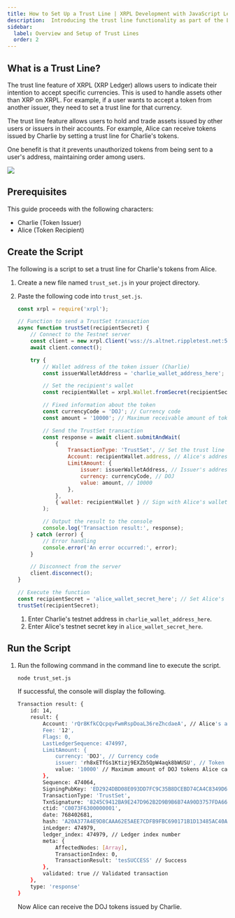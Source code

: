 ```yaml
---
title: How to Set Up a Trust Line | XRPL Development with JavaScript Level 1
description:  Introducing the trust line functionality as part of the Level 1 curriculum for developing XRPL with JavaScript.
sidebar:
  label: Overview and Setup of Trust Lines
  order: 2
---
```



## What is a Trust Line?

The trust line feature of XRPL (XRP Ledger) allows users to indicate their intention to accept specific currencies. This is used to handle assets other than XRP on XRPL. For example, if a user wants to accept a token from another issuer, they need to set a trust line for that currency.

The trust line feature allows users to hold and trade assets issued by other users or issuers in their accounts. For example, Alice can receive tokens issued by Charlie by setting a trust line for Charlie's tokens.

One benefit is that it prevents unauthorized tokens from being sent to a user's address, maintaining order among users.

![](../../../../../assets/images/img-trust-set.webp)

## Prerequisites

This guide proceeds with the following characters:

- Charlie (Token Issuer)
- Alice (Token Recipient)

## Create the Script

The following is a script to set a trust line for Charlie's tokens from Alice.

<Steps>

1. Create a new file named `trust_set.js` in your project directory.
2. Paste the following code into `trust_set.js`.

    ```javascript
    const xrpl = require('xrpl');

    // Function to send a TrustSet transaction
    async function trustSet(recipientSecret) {
        // Connect to the Testnet server
        const client = new xrpl.Client('wss://s.altnet.rippletest.net:51233');
        await client.connect();

        try {
            // Wallet address of the token issuer (Charlie)
            const issuerWalletAddress = 'charlie_wallet_address_here';

            // Set the recipient's wallet
            const recipientWallet = xrpl.Wallet.fromSecret(recipientSecret);

            // Fixed information about the token
            const currencyCode = 'DOJ'; // Currency code
            const amount = '10000'; // Maximum receivable amount of tokens

            // Send the TrustSet transaction
            const response = await client.submitAndWait(
                {
                    TransactionType: 'TrustSet', // Set the trust line
                    Account: recipientWallet.address, // Alice's address
                    LimitAmount: {
                        issuer: issuerWalletAddress, // Issuer's address (Charlie)
                        currency: currencyCode, // DOJ
                        value: amount, // 10000
                    },
                },
                { wallet: recipientWallet } // Sign with Alice's wallet
            );

            // Output the result to the console
            console.log('Transaction result:', response);
        } catch (error) {
            // Error handling
            console.error('An error occurred:', error);
        }

        // Disconnect from the server
        client.disconnect();
    }

    // Execute the function
    const recipientSecret = 'alice_wallet_secret_here'; // Set Alice's secret key
    trustSet(recipientSecret);
    ```

   1. Enter Charlie's testnet address in `charlie_wallet_address_here`.
   2. Enter Alice's testnet secret key in `alice_wallet_secret_here`.
</Steps>

## Run the Script

1. Run the following command in the command line to execute the script.

    ```bash
    node trust_set.js
    ```

    If successful, the console will display the following.

    ```bash
    Transaction result: {
        id: 14,
        result: {
            Account: 'rQr8KfkCQcpqvFwmRspDoaL36reZhcdaeA', // Alice's address
            Fee: '12',
            Flags: 0,
            LastLedgerSequence: 474997,
            LimitAmount: {
                currency: 'DOJ', // Currency code
                issuer: 'rh8xETfGs1Ktizj9EXZb5QpW4aqk8bWUSU', // Token issuer's address (Charlie)
                value: '10000' // Maximum amount of DOJ tokens Alice can receive
            },
            Sequence: 474064,
            SigningPubKey: 'ED2924DBD08E093DD7FC9C35B8DCEBD74CA4C8349D68D7BF566AD6C2533B8BB865',
            TransactionType: 'TrustSet',
            TxnSignature: '8245C9412BA9E247D962B2D9B9B6B74A90D3757FDA66422527611971004F94D803607A3CC5357BA83B0FA0B7D010B10F3D0F5188EE8D4F1D72181BFA4D052B0B',
            ctid: 'C0073F6300000001',
            date: 768402681,
            hash: 'A20A377A4E9D8CAAA62E5AEE7CDFB9FBC690171B1D13485AC40A6313996A98C8', // Hash value
            inLedger: 474979,
            ledger_index: 474979, // Ledger index number
            meta: {
                AffectedNodes: [Array],
                TransactionIndex: 0,
                TransactionResult: 'tesSUCCESS' // Success
            },
            validated: true // Validated transaction
        },
        type: 'response'
    }
    ```

    Now Alice can receive the DOJ tokens issued by Charlie.
